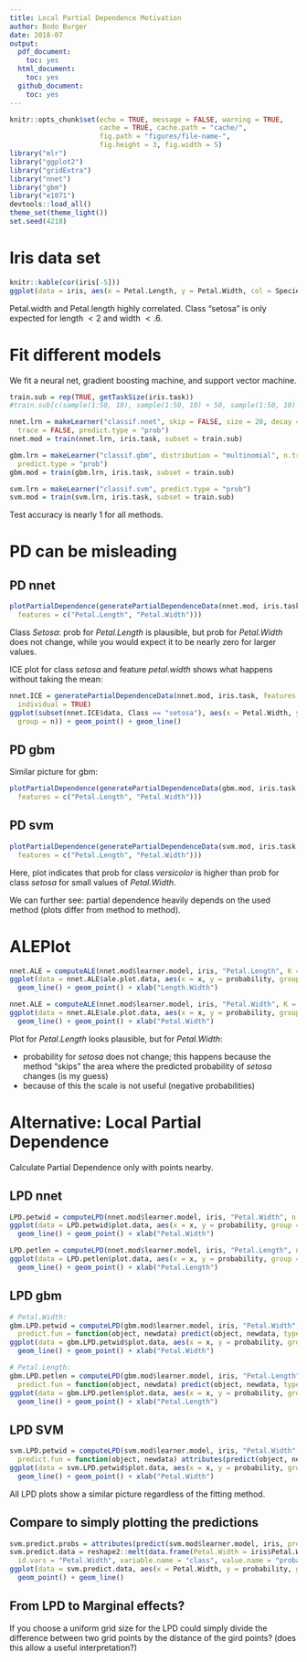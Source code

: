 ```yaml
---
title: Local Partial Dependence Motivation
author: Bodo Burger
date: 2018-07
output:
  pdf_document:
    toc: yes
  html_document: 
    toc: yes
  github_document:
    toc: yes
---
```


```r
knitr::opts_chunk$set(echo = TRUE, message = FALSE, warning = TRUE,
                      cache = TRUE, cache.path = "cache/",
                      fig.path = "figures/file-name-",
                      fig.height = 3, fig.width = 5)
library("mlr")
library("ggplot2")
library("gridExtra")
library("nnet")
library("gbm")
library("e1071")
devtools::load_all()
theme_set(theme_light())
set.seed(4218)
```

# Iris data set

```r
knitr::kable(cor(iris[-5]))
ggplot(data = iris, aes(x = Petal.Length, y = Petal.Width, col = Species)) + geom_point()
```

Petal.width and Petal.length highly correlated. Class "setosa" is only expected for 
length $< 2$ and width $<.6$.

# Fit different models

We fit a neural net, gradient boosting machine, and support vector machine.

```r
train.sub = rep(TRUE, getTaskSize(iris.task))
#train.sub[c(sample(1:50, 10), sample(1:50, 10) + 50, sample(1:50, 10) + 100)] = FALSE

nnet.lrn = makeLearner("classif.nnet", skip = FALSE, size = 20, decay = 0.0001, maxit = 1000,
  trace = FALSE, predict.type = "prob")
nnet.mod = train(nnet.lrn, iris.task, subset = train.sub)

gbm.lrn = makeLearner("classif.gbm", distribution = "multinomial", n.trees = 1000,
  predict.type = "prob")
gbm.mod = train(gbm.lrn, iris.task, subset = train.sub)

svm.lrn = makeLearner("classif.svm", predict.type = "prob")
svm.mod = train(svm.lrn, iris.task, subset = train.sub)
```

Test accuracy is nearly 1 for all methods.

# PD can be misleading

## PD nnet

```r
plotPartialDependence(generatePartialDependenceData(nnet.mod, iris.task,
  features = c("Petal.Length", "Petal.Width")))
```

Class *Setosa*: prob for *Petal.Length* is plausible, but prob for *Petal.Width* does not change, while you would expect it to be nearly zero for larger values.

ICE plot for class *setosa* and feature *petal.width* shows what happens without taking the mean:

```r
nnet.ICE = generatePartialDependenceData(nnet.mod, iris.task, features = "Petal.Width", 
  individual = TRUE)
ggplot(subset(nnet.ICE$data, Class == "setosa"), aes(x = Petal.Width, y = Probability, 
  group = n)) + geom_point() + geom_line()
```

## PD gbm

Similar picture for gbm:

```r
plotPartialDependence(generatePartialDependenceData(gbm.mod, iris.task,
  features = c("Petal.Length", "Petal.Width")))
```

## PD svm

```r
plotPartialDependence(generatePartialDependenceData(svm.mod, iris.task,
  features = c("Petal.Length", "Petal.Width")))
```

Here, plot indicates that prob for class *versicolor* is higher than prob for class *setosa* for small values of *Petal.Width*.

We can further see: partial dependence heavily depends on the used method (plots differ from method to method).


# ALEPlot

```r
nnet.ALE = computeALE(nnet.mod$learner.model, iris, "Petal.Length", K = 20, multiclass = TRUE)
ggplot(data = nnet.ALE$ale.plot.data, aes(x = x, y = probability, group = class, col = class)) +
  geom_line() + geom_point() + xlab("Length.Width")
```

```r
nnet.ALE = computeALE(nnet.mod$learner.model, iris, "Petal.Width", K = 20, multiclass = TRUE)
ggplot(data = nnet.ALE$ale.plot.data, aes(x = x, y = probability, group = class, col = class)) +
  geom_line() + geom_point() + xlab("Petal.Width")
```

Plot for *Petal.Length* looks plausible, but for *Petal.Width*:

- probability for *setosa* does not change; this happens because the method "skips" the area where
  the predicted probability of *setosa* changes (is my guess)
- because of this the scale is not useful (negative probabilities)


# Alternative: Local Partial Dependence

Calculate Partial Dependence only with points nearby.

## LPD nnet

```r
LPD.petwid = computeLPD(nnet.mod$learner.model, iris, "Petal.Width", n = 20, multiclass = TRUE)
ggplot(data = LPD.petwid$plot.data, aes(x = x, y = probability, group = class, col = class)) +
  geom_line() + geom_point() + xlab("Petal.Width")

LPD.petlen = computeLPD(nnet.mod$learner.model, iris, "Petal.Length", n = 20, multiclass = TRUE)
ggplot(data = LPD.petlen$plot.data, aes(x = x, y = probability, group = class, col = class)) +
  geom_line() + geom_point() + xlab("Petal.Length")
```

## LPD gbm

```r
# Petal.Width:
gbm.LPD.petwid = computeLPD(gbm.mod$learner.model, iris, "Petal.Width", n = 20, multiclass = TRUE,
  predict.fun = function(object, newdata) predict(object, newdata, type = "response", n.trees = 1000)[, , 1])
ggplot(data = gbm.LPD.petwid$plot.data, aes(x = x, y = probability, group = class, col = class)) +
  geom_line() + geom_point() + xlab("Petal.Width")

# Petal.Length:
gbm.LPD.petlen = computeLPD(gbm.mod$learner.model, iris, "Petal.Length", n = 20, multiclass = TRUE,
  predict.fun = function(object, newdata) predict(object, newdata, type = "response", n.trees = 1000)[, , 1])
ggplot(data = gbm.LPD.petlen$plot.data, aes(x = x, y = probability, group = class, col = class)) +
  geom_line() + geom_point() + xlab("Petal.Length")
```

## LPD SVM

```r
svm.LPD.petwid = computeLPD(svm.mod$learner.model, iris, "Petal.Width", n = 20, multiclass = TRUE,
  predict.fun = function(object, newdata) attributes(predict(object, newdata, probability = TRUE))[["probabilities"]])
ggplot(data = svm.LPD.petwid$plot.data, aes(x = x, y = probability, group = class, col = class)) +
  geom_line() + geom_point() + xlab("Petal.Width")
```

All LPD plots show a similar picture regardless of the fitting method.

## Compare to simply plotting the predictions

```r
svm.predict.probs = attributes(predict(svm.mod$learner.model, iris, probability = TRUE))[["probabilities"]]
svm.predict.data = reshape2::melt(data.frame(Petal.Width = iris$Petal.Width, svm.predict.probs), 
  id.vars = "Petal.Width", variable.name = "class", value.name = "probability")
ggplot(data = svm.predict.data, aes(x = Petal.Width, y = probability, group = class, col = class)) +
  geom_point() + geom_line()
```

## From LPD to Marginal effects?

If you choose a uniform grid size for the LPD could simply divide the difference between
two grid points by the distance of the gird points? (does this allow a useful interpretation?)

